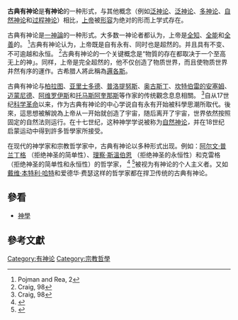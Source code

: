 {{Expand language|1=en|time=2020-10-02T16:01:26+00:00}}
'''古典有神论'''是'''有神论'''的一种形式，与其他概念（例如[[泛神论|泛神论]]、[[萬有在神論|泛神论]]、[[多神論|多神论]]、[[自然神论|自然神论]]和[[过程神论|过程神论]]）相比，[[神_(一神教)|上帝]]被[[有神论|形容]]为绝对的形而上学式存在。

古典有神论是[[一神論|一神論]]的一种形式。大多数一神论者都认为，上帝是[[全知|全知]]、[[全能|全能]]和[[全善_(宗教)|全善]]的。 <ref>Pojman and Rea, 2</ref>古典有神论认为，上帝既是自有永有、同时也是超然的。并且具有不变、不可逾越和永恒。 <ref name="Craig98">Craig, 98</ref>古典有神论的一个关键概念是“物質的存在都取决于一个至高无上的神」。同样，上帝是完全超然的，他不仅创造了物质世界，而且使物质世界井然有序的運作。古希腊人將此稱為[[邏各斯|邏各斯]]。

古典有神论与[[柏拉图|柏拉图]]、[[亚里士多德|亚里士多德]]、[[普罗提诺|普洛提努斯]]、[[希波的奥古斯丁|奥古斯丁]]、[[坎特伯雷的安瑟莫|坎特伯雷的安塞姆]]、[[邁蒙尼德|迈蒙尼德]]、[[伊本·魯世德|阿维罗伊斯]]和[[托马斯·阿奎那|托马斯阿奎那斯]]等作家的传统觀念息息相關。 <ref name="Craig98">Craig, 98</ref>自从17世纪[[科学革命|科学革命]]以来，作为古典有神论的中心学说自有永有开始被科學思潮所取代。後來，這思想被解說為上帝从一开始就创造了宇宙，随后离开了宇宙，世界依然按照固定的自然法则运行。在十七世纪，这种神学学说被称为[[自然神论|自然神论]]''，''并在18世纪启蒙运动中得到許多哲學家所接受。

在现代的神学家和宗教哲学家中，古典有神论以多种形式出现。例如：[[阿尔文·普兰丁格|阿尔文·普兰丁格]] （拒绝神圣的简单性）、[[理察·斯溫伯恩|理察·斯溫伯恩]] （拒绝神圣的永恒性）和克雷格 （拒绝神圣的简单性和永恒性）的哲学家， <ref>{{Cite web |url=http://www.reasonablefaith.org/divine-simplicity |title=存档副本 |accessdate=2020-10-02 |archive-date=2017-06-20 |archive-url=https://web.archive.org/web/20170620173311/http://www.reasonablefaith.org/divine-simplicity |dead-url=no }}</ref> <ref>{{Cite web|title=God, Time, and Eternity - Reasonable Faith|url=http://www.reasonablefaith.org/god-time-and-eternity|publisher=|access-date=2020-10-02|archive-date=2017-10-09|archive-url=https://web.archive.org/web/20171009161552/http://www.reasonablefaith.org/god-time-and-eternity|dead-url=no}}</ref>被视为有神论的个人主义者。又如[[大衛·本特利·哈特|戴维·本特利·哈特]]和爱德华·费瑟这样的哲学家都在捍卫传统的古典有神论。


==參看==
*[[神學|神學]]

==參考文獻==
{{reflist}}

[[Category:有神论|Category:有神论]]
[[Category:宗教哲學|Category:宗教哲學]]